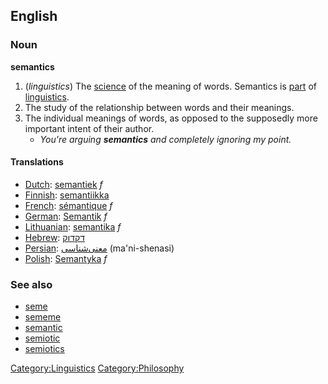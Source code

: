 ==English==

===Noun===
'''semantics'''  <!--plural only, right? Yes-Wonderfool-->
# (''linguistics'') The [[science]] of the meaning of words. Semantics is [[part]] of [[linguistics]].
# The study of the relationship between words and their meanings.
# The individual meanings of words, as opposed to the supposedly more important intent of their author.
#* ''You're arguing '''semantics''' and completely ignoring my point.''

====Translations====
*[[Dutch]]: [[semantiek]] ''f''
*[[Finnish]]: [[semantiikka]]
*[[French]]: [[sémantique]] ''f''
*[[German]]: [[Semantik]] ''f''
*[[Lithuanian]]: [[semantika]] ''f''
*[[Hebrew]]: [[דקדוק]]
*[[Persian]]: [[معنی‌شناسی]] (ma'ni-shenasi)
*[[Polish]]: [[Semantyka]] ''f''

===See also===
{{Wikipedia}}
*[[seme]]
*[[sememe]]
*[[semantic]]
*[[semiotic]]
*[[semiotics]]

[[Category:Linguistics]]
[[Category:Philosophy]]